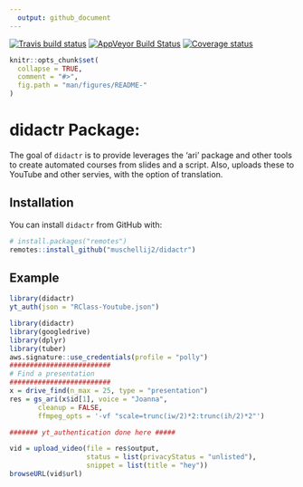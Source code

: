 ```yaml
---
  output: github_document
---
```


[![Travis build status](https://travis-ci.com/muschellij2/didactr.svg?branch=master)](https://travis-ci.com/muschellij2/didactr)
[![AppVeyor Build Status](https://ci.appveyor.com/api/projects/status/github/muschellij2/didactr?branch=master&svg=true)](https://ci.appveyor.com/project/muschellij2/didactr)
[![Coverage status](https://coveralls.io/repos/github/muschellij2/didactr/badge.svg?branch=master)](https://coveralls.io/r/muschellij2/didactr?branch=master)
<!-- README.md is generated from README.Rmd. Please edit that file -->

```r
knitr::opts_chunk$set(
  collapse = TRUE,
  comment = "#>",
  fig.path = "man/figures/README-"
)
```

# didactr Package: 
The goal of `didactr` is to provide leverages the 'ari' package and other tools to create automated courses from slides and a script.  Also, uploads these to YouTube and other servies, with the option of translation.

## Installation

You can install `didactr` from GitHub with:

```r
# install.packages("remotes")
remotes::install_github("muschellij2/didactr")
```


## Example

```r
library(didactr)
yt_auth(json = "RClass-Youtube.json")
```

```r
library(didactr)
library(googledrive)
library(dplyr)
library(tuber)
aws.signature::use_credentials(profile = "polly")
#########################
# Find a presentation
#########################
x = drive_find(n_max = 25, type = "presentation")
res = gs_ari(x$id[1], voice = "Joanna", 
       cleanup = FALSE,
       ffmpeg_opts = '-vf "scale=trunc(iw/2)*2:trunc(ih/2)*2"')

####### yt_authentication done here #####

vid = upload_video(file = res$output, 
                   status = list(privacyStatus = "unlisted"),
                   snippet = list(title = "hey"))
browseURL(vid$url)
```
